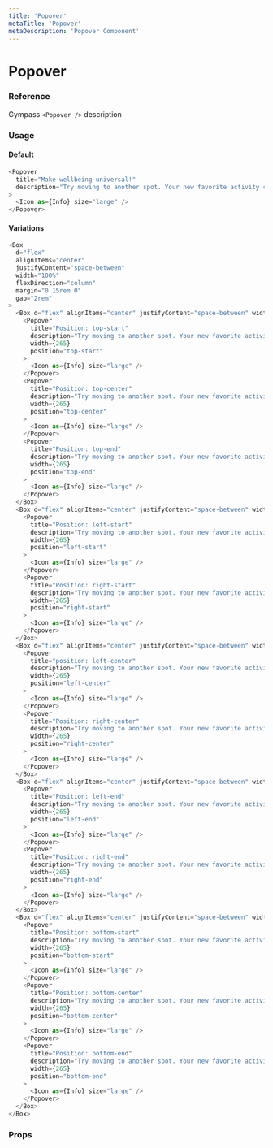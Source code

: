 ```yaml
---
title: 'Popover'
metaTitle: 'Popover'
metaDescription: 'Popover Component'
---
```


# Popover

### Reference

Gympass `<Popover />` description

### Usage

#### Default

```javascript
<Popover
  title="Make wellbeing universal!"
  description="Try moving to another spot. Your new favorite activity could be arround the corner."
>
  <Icon as={Info} size="large" />
</Popover>
```

#### Variations

```javascript
<Box
  d="flex"
  alignItems="center"
  justifyContent="space-between"
  width="100%"
  flexDirection="column"
  margin="0 15rem 0"
  gap="2rem"
>
  <Box d="flex" alignItems="center" justifyContent="space-between" width="100%">
    <Popover
      title="Position: top-start"
      description="Try moving to another spot. Your new favorite activity could be arround the corner."
      width={265}
      position="top-start"
    >
      <Icon as={Info} size="large" />
    </Popover>
    <Popover
      title="Position: top-center"
      description="Try moving to another spot. Your new favorite activity could be arround the corner."
      width={265}
      position="top-center"
    >
      <Icon as={Info} size="large" />
    </Popover>
    <Popover
      title="Position: top-end"
      description="Try moving to another spot. Your new favorite activity could be arround the corner."
      width={265}
      position="top-end"
    >
      <Icon as={Info} size="large" />
    </Popover>
  </Box>
  <Box d="flex" alignItems="center" justifyContent="space-between" width="100%">
    <Popover
      title="Position: left-start"
      description="Try moving to another spot. Your new favorite activity could be arround the corner."
      width={265}
      position="left-start"
    >
      <Icon as={Info} size="large" />
    </Popover>
    <Popover
      title="Position: right-start"
      description="Try moving to another spot. Your new favorite activity could be arround the corner."
      width={265}
      position="right-start"
    >
      <Icon as={Info} size="large" />
    </Popover>
  </Box>
  <Box d="flex" alignItems="center" justifyContent="space-between" width="100%">
    <Popover
      title="position: left-center"
      description="Try moving to another spot. Your new favorite activity could be arround the corner."
      width={265}
      position="left-center"
    >
      <Icon as={Info} size="large" />
    </Popover>
    <Popover
      title="Position: right-center"
      description="Try moving to another spot. Your new favorite activity could be arround the corner."
      width={265}
      position="right-center"
    >
      <Icon as={Info} size="large" />
    </Popover>
  </Box>
  <Box d="flex" alignItems="center" justifyContent="space-between" width="100%">
    <Popover
      title="Position: left-end"
      description="Try moving to another spot. Your new favorite activity could be arround the corner."
      width={265}
      position="left-end"
    >
      <Icon as={Info} size="large" />
    </Popover>
    <Popover
      title="Position: right-end"
      description="Try moving to another spot. Your new favorite activity could be arround the corner."
      width={265}
      position="right-end"
    >
      <Icon as={Info} size="large" />
    </Popover>
  </Box>
  <Box d="flex" alignItems="center" justifyContent="space-between" width="100%">
    <Popover
      title="Position: bottom-start"
      description="Try moving to another spot. Your new favorite activity could be arround the corner."
      width={265}
      position="bottom-start"
    >
      <Icon as={Info} size="large" />
    </Popover>
    <Popover
      title="Position: bottom-center"
      description="Try moving to another spot. Your new favorite activity could be arround the corner."
      width={265}
      position="bottom-center"
    >
      <Icon as={Info} size="large" />
    </Popover>
    <Popover
      title="Position: bottom-end"
      description="Try moving to another spot. Your new favorite activity could be arround the corner."
      width={265}
      position="bottom-end"
    >
      <Icon as={Info} size="large" />
    </Popover>
  </Box>
</Box>
```

### Props

<PropsTable component="Popover" platform="web" />
